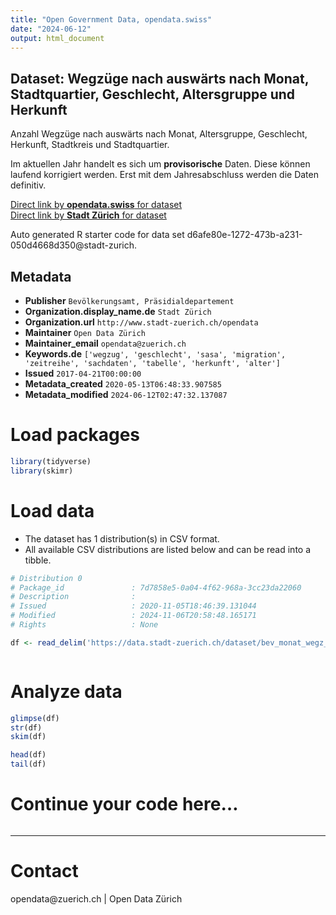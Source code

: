 ```yaml
---
title: "Open Government Data, opendata.swiss"
date: "2024-06-12"
output: html_document
---
```


## Dataset: Wegzüge nach auswärts nach Monat, Stadtquartier, Geschlecht, Altersgruppe und Herkunft


Anzahl Wegzüge nach auswärts nach Monat, Altersgruppe, Geschlecht, Herkunft, Stadtkreis und Stadtquartier.

Im aktuellen Jahr handelt es sich um **provisorische** Daten. Diese können laufend korrigiert werden. Erst mit dem Jahresabschluss werden die Daten definitiv.
 


[Direct link by **opendata.swiss** for dataset](https://opendata.swiss/de/dataset/wegzuge-nach-auswarts-nach-monat-stadtquartier-geschlecht-altersgruppe-und-herkunft-seit-1998)<br>
[Direct link by **Stadt Zürich** for dataset](https://data.stadt-zuerich.ch/dataset/bev_monat_wegz_quartier_geschl_ag_herkunft_od3540)

Auto generated R starter code for data set d6afe80e-1272-473b-a231-050d4668d350@stadt-zurich.

## Metadata

- **Publisher** `Bevölkerungsamt, Präsidialdepartement`
- **Organization.display_name.de** `Stadt Zürich`
- **Organization.url** `http://www.stadt-zuerich.ch/opendata`
- **Maintainer** `Open Data Zürich`
- **Maintainer_email** `opendata@zuerich.ch`
- **Keywords.de** `['wegzug', 'geschlecht', 'sasa', 'migration', 'zeitreihe', 'sachdaten', 'tabelle', 'herkunft', 'alter']`
- **Issued** `2017-04-21T00:00:00`
- **Metadata_created** `2020-05-13T06:48:33.907585`
- **Metadata_modified** `2024-06-12T02:47:32.137087`


# Load packages

```r

library(tidyverse)
library(skimr)

```

# Load data

-   The dataset has 1 distribution(s) in CSV format.
-   All available CSV distributions are listed below and can be read into a tibble.

```r

# Distribution 0
# Package_id               : 7d7858e5-0a04-4f62-968a-3cc23da22060
# Description              : 
# Issued                   : 2020-11-05T18:46:39.131044
# Modified                 : 2024-11-06T20:58:48.165171
# Rights                   : None

df <- read_delim('https://data.stadt-zuerich.ch/dataset/bev_monat_wegz_quartier_geschl_ag_herkunft_od3540/download/BEV354OD3540.csv')



```

# Analyze data

```r

glimpse(df)
str(df)
skim(df)

head(df)
tail(df)

```

# Continue your code here...

```r

```

------------------------------------------------------------------------

# Contact

opendata@zuerich.ch | Open Data Zürich
